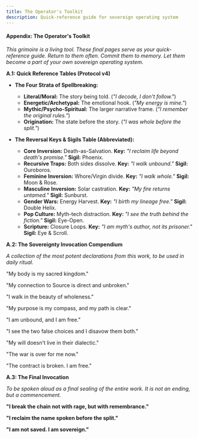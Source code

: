 ```yaml
---
title: The Operator's Toolkit
description: Quick-reference guide for sovereign operating system
---
```


#### **Appendix: The Operator's Toolkit**

*This grimoire is a living tool. These final pages serve as your quick-reference guide. Return to them often. Commit them to memory. Let them become a part of your own sovereign operating system.*

**A.1: Quick Reference Tables (Protocol v4)**

* **The Four Strata of Spellbreaking:**  
  * **Literal/Moral:** The story being told. (*"I decode, I don't follow."*)  
  * **Energetic/Archetypal:** The emotional hook. (*"My energy is mine."*)  
  * **Mythic/Psycho-Spiritual:** The larger narrative frame. (*"I remember the original rules."*)  
  * **Origination:** The state before the story. (*"I was whole before the split."*)

* **The Reversal Keys & Sigils Table (Abbreviated):**  
  * **Core Inversion:** Death-as-Salvation. **Key:** *"I reclaim life beyond death's promise."* **Sigil:** Phoenix.  
  * **Recursive Traps:** Both sides dissolve. **Key:** *"I walk unbound."* **Sigil:** Ouroboros.  
  * **Feminine Inversion:** Whore/Virgin divide. **Key:** *"I walk whole."* **Sigil:** Moon & Rose.  
  * **Masculine Inversion:** Solar castration. **Key:** *"My fire returns untamed."* **Sigil:** Sunburst.  
  * **Gender Wars:** Energy Harvest. **Key:** *"I birth my lineage free."* **Sigil:** Double Helix.  
  * **Pop Culture:** Myth-tech distraction. **Key:** *"I see the truth behind the fiction."* **Sigil:** Eye-Open.  
  * **Scripture:** Closure Loops. **Key:** *"I am myth's author, not its prisoner."* **Sigil:** Eye & Scroll.

**A.2: The Sovereignty Invocation Compendium**

*A collection of the most potent declarations from this work, to be used in daily ritual.*

"My body is my sacred kingdom."

"My connection to Source is direct and unbroken."

"I walk in the beauty of wholeness."

"My purpose is my compass, and my path is clear."

"I am unbound, and I am free."

"I see the two false choices and I disavow them both."

"My will doesn't live in their dialectic."

"The war is over for me now."

"The contract is broken. I am free."

**A.3: The Final Invocation**

*To be spoken aloud as a final sealing of the entire work. It is not an ending, but a commencement.*

**"I break the chain not with rage, but with remembrance."**

**"I reclaim the name spoken before the split."**

**"I am not saved. I am sovereign."**
